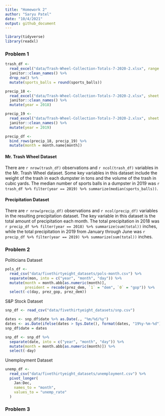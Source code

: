 ```yaml
---
title: "Homework 2"
author: "Saryu Patel"
date: "10/4/2021"
output: github_document
---
```


```r
library(tidyverse)
library(readxl)
```

### Problem 1

```r
trash_df <- 
  read_excel("data/Trash-Wheel-Collection-Totals-7-2020-2.xlsx", range = "A2:N408") %>% 
  janitor::clean_names() %>% 
  drop_na() %>% 
  mutate(sports_balls = round(sports_balls))
```

```r
precip_18 <- 
  read_excel("data/Trash-Wheel-Collection-Totals-7-2020-2.xlsx", sheet = 7, range = "A2:B14") %>% 
  janitor::clean_names() %>% 
  mutate(year = 2018)

precip_19 <- 
  read_excel("data/Trash-Wheel-Collection-Totals-7-2020-2.xlsx", sheet = 6, range = "A2:B14") %>% 
  janitor::clean_names() %>% 
  mutate(year = 2019)

precip_df <- 
  bind_rows(precip_18, precip_19) %>% 
  mutate(month = month.name[month])
```

#### Mr. Trash Wheel Dataset

There are `r nrow(trash_df)` observations and `r ncol(trash_df)` variables in the Mr. Trash Wheel dataset. Some key variables in this dataset include the weight of the trash in each dumpster in tons and the volume of the trash in cubic yards. The median number of sports balls in a dumpster in 2019 was `r trash_df %>% filter(year == 2019) %>% summarize(median(sports_balls))`.

#### Precipitation Dataset

There are `r nrow(precip_df)` observations and `r ncol(precip_df)` variables in the resulting precipitation dataset. The key variable in this dataset is the total amount of precipitation each month. The total precipitation in 2018 was `r precip_df %>% filter(year == 2018) %>% summarize(sum(total))` inches, while the total precipitation in 2019 from January through June was `r precip_df %>% filter(year == 2019) %>% summarize(sum(total))` inches.


### Problem 2

Politicians Dataset

```r
pols_df <- 
  read_csv("data/fivethirtyeight_datasets/pols-month.csv") %>% 
  separate(mon, into = c("year", "month", "day")) %>% 
  mutate(month = month.abb[as.numeric(month)],
         president = recode(prez_dem, `1` = "dem", `0` = "gop")) %>% 
  select(-c(day, prez_gop, prez_dem))
```

S&P Stock Dataset

```r
snp_df <- read_csv("data/fivethirtyeight_datasets/snp.csv")

dates <- snp_df$date %>% as.Date(., "%m/%d/%y")
dates <- as.Date(ifelse(dates > Sys.Date(), format(dates, "19%y-%m-%d"), format(dates)))
snp_df$date = dates

snp_df <- snp_df %>% 
  separate(date, into = c("year", "month", "day")) %>% 
  mutate(month = month.abb[as.numeric(month)]) %>% 
  select(-day)
```

Unemployment Dataset

```r
unemp_df <- 
  read_csv("data/fivethirtyeight_datasets/unemployment.csv") %>% 
  pivot_longer(
    Jan:Dec,
    names_to = "month",
    values_to = "unemp_rate"
  )
```

### Problem 3
